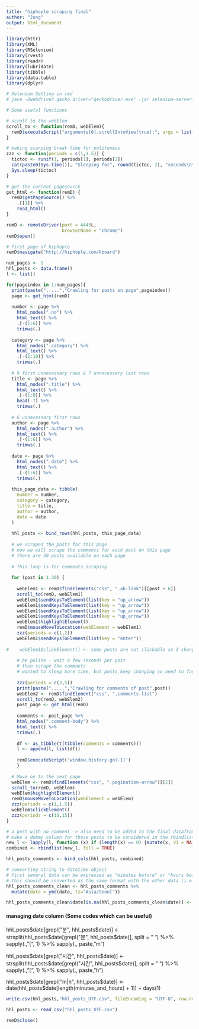 ```yaml
---
title: "hiphople scraping final"
author: "Jung"
output: html_document
---
```


```r
library(httr)
library(XML)
library(RSelenium)
library(rvest)
library(readr)
library(lubridate)
library(tibble)
library(data.table)
library(dplyr)

# Selenium Setting in cmd
# java -Dwebdriver.gecko.driver="geckodriver.exe" -jar selenium-server-standalone-3.141.59.jar -port 4445
```

```r
# Some useful functions

# scroll to the webElem
scroll_to <- function(remD, webElem){
  remD$executeScript("arguments[0].scrollIntoView(true);", args = list(webElem))
}

# making scarping break time for politeness
zzz <- function(periods = c(1,1.5)) {
  tictoc <- runif(1, periods[1], periods[2])
  cat(paste0(Sys.time()), "Sleeping for", round(tictoc, 2), "seconds\n")
  Sys.sleep(tictoc)
}

# get the current pagesource
get_html <- function(remD) {
  remD$getPageSource() %>%
    .[[1]] %>%
    read_html()
}
```


```r
remD <- remoteDriver(port = 4445L, 
                     browserName = "chrome")
remD$open()
```


```r
# first page of hiphople
remD$navigate("http://hiphople.com/kboard")

num_pages <- 1
hhl_posts <- data.frame()
l <- list()

for(pageindex in 1:num_pages){
  print(paste(".....","Crawling for posts on page",pageindex))
  page <- get_html(remD)
  
  number <- page %>%
    html_nodes(".no") %>%
    html_text() %>%
    .[-(1:6)] %>%
    trimws(.)
  
  category <- page %>%
    html_nodes(".category") %>%
    html_text() %>%
    .[-(1:10)] %>%
    trimws(.)
  
  # 9 first unnecessary rows & 7 unnecessary last rows
  title <- page %>%
    html_nodes(".title") %>%
    html_text() %>%
    .[-(1:8)] %>%
    head(-7) %>%
    trimws(.)
  
  # 6 unnecessary first rows 
  author <- page %>%
    html_nodes(".author") %>%
    html_text() %>%
    .[-(1:6)] %>%
    trimws(.)
  
  date <- page %>%
    html_nodes(".date") %>%
    html_text() %>%
    .[-(1:6)] %>%
    trimws(.)
  
  this_page_data <- tibble(
    number = number,
    category = category, 
    title = title,
    author = author,
    date = date
  )
  
  hhl_posts <- bind_rows(hhl_posts, this_page_data)
  
  # we scraped the posts for this page
  # now we will scrape the comments for each post on this page
  # there are 30 posts available on each page
  
  # This loop is for comments scraping
  
  for (post in 1:30) {
    
    webElem1 <- remD$findElements("css", ".ab-link")[[post + 6]]
    scroll_to(remD, webElem1)
    webElem1$sendKeysToElement(list(key = "up_arrow"))
    webElem1$sendKeysToElement(list(key = "up_arrow"))
    webElem1$sendKeysToElement(list(key = "up_arrow"))
    webElem1$sendKeysToElement(list(key = "up_arrow"))
    webElem1$highlightElement()
    remD$mouseMoveToLocation(webElement = webElem1)
    zzz(periods = c(1,2))
    webElem1$sendKeysToElement(list(key = "enter"))
    
#    webElem1$clickElement() <- some posts are not clickable so I changed code using sendKeysToElement
  
    # be polite - wait a few seconds per post
    # then scrape the commnets
    # wanted to sleep more time, but posts keep changing so need to fast scraping
    
    zzz(periods = c(3,5))
    print(paste(".....","Crawling for comments of post",post))
    webElem2 <- remD$findElement("css", ".comments-list")
    scroll_to(remD, webElem2)
    post_page <- get_html(remD)
    
    comments <- post_page %>%
    html_nodes(".comment-body") %>%
    html_text() %>%
    trimws(.)
  
    df <- as_tibble(t(tibble(comments = comments)))
    l <- append(l, list(df))
  
    remD$executeScript('window.history.go(-1)')
    }
  
  # Move on to the next page
  webElem <- remD$findElements("css", ".pagination-arrow")[[2]]
  scroll_to(remD, webElem)
  webElem$highlightElement()
  remD$mouseMoveToLocation(webElement = webElem)
  zzz(periods = c(1,1.5))
  webElem$clickElement()
  zzz(periods = c(10,15))
}

# a post with no comment -> also need to be added to the final dataframe
# make a dummy column for those posts to be considered in the rbindlist
new_l <- lapply(l, function (x) if (length(x) == 0) {mutate(x, V1 = NA)} else {x})
combined <- rbindlist(new_l, fill = TRUE)

hhl_posts_comments <- bind_cols(hhl_posts, combined)

```

```r
# converting string to datetime object
# first several data can be expressed as "minutes before" or "hours before"
# this should be converted as the same format with the other data (i.e. "y-m-d")
hhl_posts_comments_clean <- hhl_posts_comments %>%
  mutate(date = ymd(date, tz="Asia/Seoul"))

hhl_posts_comments_clean$date[is.na(hhl_posts_comments_clean$date)] <- hhl_posts_comments_clean$date[length(hhl_posts_comments_clean$date[is.na(hhl_posts_comments_clean$date)]) + 1] + days(1)
```

#### managing date column (Some codes which can be useful)

hhl_posts$date[grepl("분", hhl_posts$date)] <- strsplit(hhl_posts$date[grepl("분", hhl_posts$date)], split = " ") %>% 
  sapply(., "[", 1) %>% 
  sapply(., paste, "m")

hhl_posts$date[grepl("시간", hhl_posts$date)] <- strsplit(hhl_posts$date[grepl("시간", hhl_posts$date)], split = " ") %>% 
  sapply(., "[", 1) %>% 
  sapply(., paste, "h")
  
hhl_posts$date[grepl("m|h", hhl_posts$date)] <- date(hhl_posts$date[length(minutes_and_hours) + 1]) + days(1)


```r
write.csv(hhl_posts,"hhl_posts_UTF.csv", fileEncoding = "UTF-8", row.names = FALSE)

hhl_posts <- read_csv("hhl_posts_UTF.csv")

remD$close()

```

  
